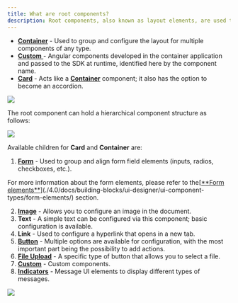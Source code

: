 ```yaml
---
title: What are root components?
description: Root components, also known as layout elements, are used to group different types of components, each serving a specific purpose
---
```


* [**Container**](./container) - Used to group and configure the layout for multiple components of any type.
* [**Custom** ](./custom) - Angular components developed in the container application and passed to the SDK at runtime, identified here by the component name.
* [**Card**](./card) - Acts like a [**Container**](./container) component; it also has the option to become an accordion.

![](https://s3.eu-west-1.amazonaws.com/docx.flowx.ai/building-blocks/ui-designer/root_components.gif)

The root component can hold a hierarchical component structure as follows:

![](https://s3.eu-west-1.amazonaws.com/docx.flowx.ai/building-blocks/ui-designer/root_components_structure.png)

Available children for **Card** and **Container** are:

1. [**Form**](./4.0/docs/building-blocks/ui-designer/ui-component-types/form-elements/) - Used to group and align form field elements (inputs, radios, checkboxes, etc.).

<Info>
For more information about the form elements, please refer to the[<u>**Form elements**</u>](./4.0/docs/building-blocks/ui-designer/ui-component-types/form-elements/) section.
</Info>

2. [**Image**](../image) - Allows you to configure an image in the document.
3. **Text** - A simple text can be configured via this component; basic configuration is available.
4. **Link** - Used to configure a hyperlink that opens in a new tab.
5. [**Button**](../buttons) - Multiple options are available for configuration, with the most important part being the possibility to add actions.
6. [**File Upload**](../buttons) - A specific type of button that allows you to select a file.
7. [**Custom**](./custom) - Custom components.
8. [**Indicators**](../indicators) - Message UI elements to display different types of messages.

![](https://s3.eu-west-1.amazonaws.com/docx.flowx.ai/release34/card_elements.png)


